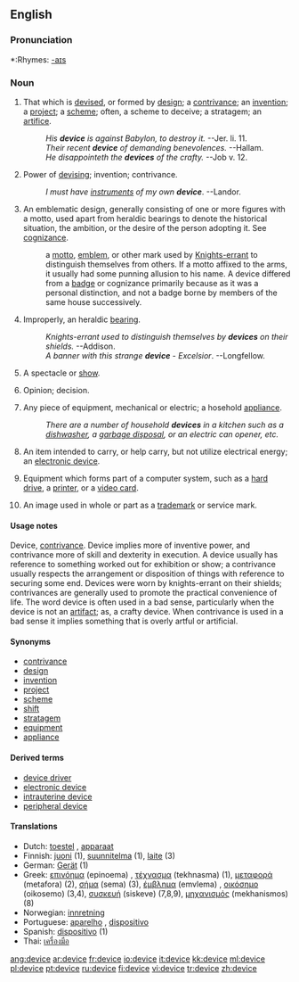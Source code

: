 ==English==

===Pronunciation===
*:Rhymes: [[Rhymes:English:-aɪs|-aɪs]]

===Noun===
{{en-noun}}

# That which is [[devise]]d, or formed by [[design]]; a [[contrivance]]; an [[invention]]; a [[project]]; a [[scheme]]; often, a scheme to deceive; a stratagem; an [[artifice]].
#:''His '''device''' is against Babylon, to destroy it.'' --Jer. li. 11.
#:''Their recent '''device''' of demanding benevolences.'' --Hallam.
#:''He disappointeth the '''devices''' of the crafty.'' --Job v. 12.
# {{linguistics}} Power of [[devising]]; invention; contrivance.
#:''I must have [[instrument]]s of my own '''device'''''. --Landor.
# {{heraldry}} An emblematic design, generally consisting of one or more figures with a motto, used apart from heraldic bearings to denote the historical situation, the ambition, or the desire of the person adopting it. See [[cognizance]].
#:a [[motto]], [[emblem]], or other mark used by [[Knights-errant]] to distinguish themselves from others. If a motto affixed to the arms, it usually had some punning allusion to his name. A device differed from a [[badge]] or cognizance primarily because as it was a personal distinction, and not a badge borne by members of the same house successively.
# {{context|heraldry|colloquial}} Improperly, an heraldic [[bearing]].
#:''Knights-errant used to distinguish themselves by '''devices''' on their shields.'' --Addison.
#:''A banner with this strange '''device''''' - ''Excelsior''. --Longfellow.
# {{obsolete}} A spectacle or [[show]].
# {{obsolete}} Opinion; decision.
# {{colloquial}} Any piece of equipment, mechanical or electric; a hosehold [[appliance]].
#:''There are a number of household '''devices''' in a kitchen such as a [[dishwasher]], a [[garbage disposal]], or an electric can opener, etc.''
# {{context|electrical engineering}} An item intended to carry, or help carry, but not utilize electrical energy; an [[electronic device]].
# {{computing}} Equipment which forms part of a computer system, such as a [[hard drive]], a [[printer]], or a [[video card]].
# {{law}} An image used in whole or part as a [[trademark]] or service mark.

====Usage notes====
Device, [[contrivance]]. Device implies more of inventive power, and contrivance more of skill and dexterity in execution. A device usually has reference to something worked out for exhibition or show; a contrivance usually respects the arrangement or disposition of things with reference to securing some end. Devices were worn by knights-errant on their shields; contrivances are generally used to promote the practical convenience of life. The word device is often used in a bad sense, particularly when the device is not an [[artifact]]; as, a crafty device.  When contrivance is used in a bad sense it implies something that is overly artful or artificial.

====Synonyms====
*[[contrivance]]
*[[design]]
*[[invention]]
*[[project]]
*[[scheme]]
*[[shift]]
*[[stratagem]]
*[[equipment]]
*[[appliance]]

====Derived terms====
*[[device driver]]
*[[electronic device]]
*[[intrauterine device]]
*[[peripheral device]]

====Translations====
{{rfc-trans}}
*Dutch: [[toestel]] {{n}}, [[apparaat]]
*Finnish: [[juoni]] (1), [[suunnitelma]] (1), [[laite]] (3)
*German: [[Gerät]] {{n}} (1)
*Greek: [[επινόημα]] (epinoema) {{n}}, [[τέχνασμα]] (tekhnasma) {{n}} (1), [[μεταφορά]] (metafora) {{f}} (2), [[σήμα]] (sema) {{n}} (3), [[έμβλημα]] (emvlema) {{n}}, [[οικόσημο]] (oikosemo) {{n}} (3,4), [[συσκευή]] (siskeve) {{f}} (7,8,9), [[μηχανισμός]] (mekhanismos) {{m}} (8)
*Norwegian: [[innretning]]
*Portuguese: [[aparelho]] {{m}}, [[dispositivo]] {{m}}
*Spanish: [[dispositivo]] {{m}} (1)
*Thai: [[เครื่องมือ]]

[[ang:device]]
[[ar:device]]
[[fr:device]]
[[io:device]]
[[it:device]]
[[kk:device]]
[[ml:device]]
[[pl:device]]
[[pt:device]]
[[ru:device]]
[[fi:device]]
[[vi:device]]
[[tr:device]]
[[zh:device]]